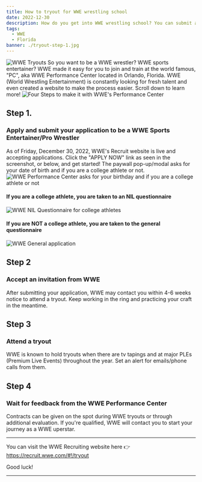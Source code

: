 ```yaml
---
title: How to tryout for WWE wrestling school
date: 2022-12-30
description: How do you get into WWE wrestling school? You can submit an application today on the WWE Recruit website. 
tags:
  - WWE
  - Florida
banner: ./tryout-step-1.jpg
---
```

![WWE Tryouts](./tryout-step-1.jpg)
So you want to be a WWE wrestler? WWE sports entertainer? WWE made it easy for you to join and train at the world famous, "PC", aka WWE Performance Center located in Orlando, Florida. WWE (World Wrestling Entertainment) is constantly looking for fresh talent and even created a website to make the process easier. Scroll down to learn more!
![Four Steps to make it with WWE's Performance Center](./4-steps-to-make-it-to-wwe.png)

## Step 1. 
### Apply and submit your application to be a WWE Sports Entertainer/Pro Wrestler
As of Friday, December 30, 2022, WWE's Recruit website is live and accepting applications. Click the "APPLY NOW" link as seen in the screenshot, or below, and get started! The paywall pop-up/modal asks for your date of birth and if you are a college athlete or not.
![WWE Performance Center asks for your birthday and if you are a college athlete or not](./wwe-paywall.png)

#### If you are a college athlete, you are taken to an NIL questionnaire
![WWE NIL Questionnaire for college athletes](./wwe-nil.png)

#### If you are NOT a college athlete, you are taken to the general questionnaire
![WWE General application](./wwe-general.png)

## Step 2
### Accept an invitation from WWE
After submitting your application, WWE may contact you within 4-6 weeks notice to attend a tryout. Keep working in the ring and practicing your craft in the meantime.

## Step 3
### Attend a tryout
WWE is known to hold tryouts when there are tv tapings and at major PLEs (Premium Live Events) throughout the year. Set an alert for emails/phone calls from them.

## Step 4
### Wait for feedback from the WWE Performance Center
Contracts can be given on the spot during WWE tryouts or through additional evaluation. If you're qualified, WWE will contact you to start your journey as a WWE uperstar.

---

You can visit the WWE Recruiting website here 👉 https://recruit.wwe.com/#!/tryout

Good luck!

---

<YouTube youTubeId="5g_ArtYE-H0" />
